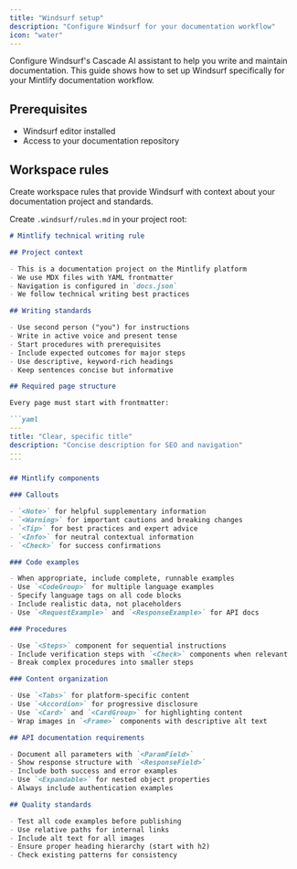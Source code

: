 ```yaml
---
title: "Windsurf setup"
description: "Configure Windsurf for your documentation workflow"
icon: "water"
---
```


Configure Windsurf's Cascade AI assistant to help you write and maintain documentation. This guide shows how to set up Windsurf specifically for your Mintlify documentation workflow.

## Prerequisites

- Windsurf editor installed
- Access to your documentation repository

## Workspace rules

Create workspace rules that provide Windsurf with context about your documentation project and standards.

Create `.windsurf/rules.md` in your project root:

````markdown
# Mintlify technical writing rule

## Project context

- This is a documentation project on the Mintlify platform
- We use MDX files with YAML frontmatter
- Navigation is configured in `docs.json`
- We follow technical writing best practices

## Writing standards

- Use second person ("you") for instructions
- Write in active voice and present tense
- Start procedures with prerequisites
- Include expected outcomes for major steps
- Use descriptive, keyword-rich headings
- Keep sentences concise but informative

## Required page structure

Every page must start with frontmatter:

```yaml
---
title: "Clear, specific title"
description: "Concise description for SEO and navigation"
---
```

## Mintlify components

### Callouts

- `<Note>` for helpful supplementary information
- `<Warning>` for important cautions and breaking changes
- `<Tip>` for best practices and expert advice
- `<Info>` for neutral contextual information
- `<Check>` for success confirmations

### Code examples

- When appropriate, include complete, runnable examples
- Use `<CodeGroup>` for multiple language examples
- Specify language tags on all code blocks
- Include realistic data, not placeholders
- Use `<RequestExample>` and `<ResponseExample>` for API docs

### Procedures

- Use `<Steps>` component for sequential instructions
- Include verification steps with `<Check>` components when relevant
- Break complex procedures into smaller steps

### Content organization

- Use `<Tabs>` for platform-specific content
- Use `<Accordion>` for progressive disclosure
- Use `<Card>` and `<CardGroup>` for highlighting content
- Wrap images in `<Frame>` components with descriptive alt text

## API documentation requirements

- Document all parameters with `<ParamField>`
- Show response structure with `<ResponseField>`
- Include both success and error examples
- Use `<Expandable>` for nested object properties
- Always include authentication examples

## Quality standards

- Test all code examples before publishing
- Use relative paths for internal links
- Include alt text for all images
- Ensure proper heading hierarchy (start with h2)
- Check existing patterns for consistency
````
